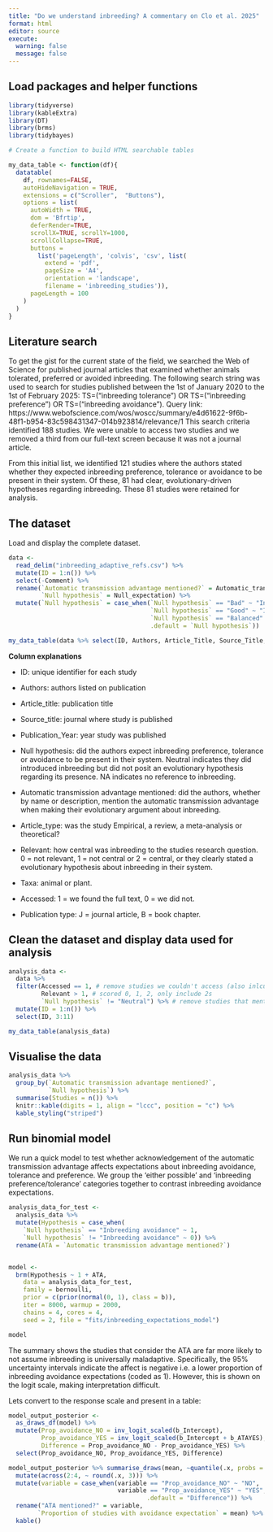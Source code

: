 ```yaml
---
title: "Do we understand inbreeding? A commentary on Clo et al. 2025"
format: html
editor: source
execute:
  warning: false
  message: false
---
```


## Load packages and helper functions

```r
library(tidyverse)
library(kableExtra)
library(DT)
library(brms)
library(tidybayes)

# Create a function to build HTML searchable tables

my_data_table <- function(df){
  datatable(
    df, rownames=FALSE,
    autoHideNavigation = TRUE,
    extensions = c("Scroller",  "Buttons"),
    options = list(
      autoWidth = TRUE,
      dom = 'Bfrtip',
      deferRender=TRUE,
      scrollX=TRUE, scrollY=1000,
      scrollCollapse=TRUE,
      buttons =
        list('pageLength', 'colvis', 'csv', list(
          extend = 'pdf',
          pageSize = 'A4',
          orientation = 'landscape',
          filename = 'inbreeding_studies')),
      pageLength = 100
    )
  )
}
```

## Literature search

To get the gist for the current state of the field, we searched the Web of Science for published journal articles that examined whether animals tolerated, preferred or avoided inbreeding. The following search string was used to search for studies published between the 1st of January 2020 to the 1st of February 2025: TS=("inbreeding tolerance") OR TS=("inbreeding preference") OR TS=("inbreeding avoidance"). Query link: https://www.webofscience.com/wos/woscc/summary/e4d61622-9f6b-48f1-b954-83c598431347-014b923814/relevance/1 This search criteria identified 188 studies. We were unable to access two studies and we removed a third from our full-text screen because it was not a journal article.  

From this initial list, we identified 121 studies where the authors stated whether they expected inbreeding preference, tolerance or avoidance to be present in their system. Of these, 81 had clear, evolutionary-driven hypotheses regarding inbreeding. These 81 studies were retained for analysis.   

## The dataset

Load and display the complete dataset. 

```r
data <- 
  read_delim("inbreeding_adaptive_refs.csv") %>% 
  mutate(ID = 1:n()) %>% 
  select(-Comment) %>% 
  rename(`Automatic transmission advantage mentioned?` = Automatic_transmission_advantage_mentioned,
         `Null hypothesis` = Null_expectation) %>% 
  mutate(`Null hypothesis` = case_when(`Null hypothesis` == "Bad" ~ "Inbreeding avoidance",
                                       `Null hypothesis` == "Good" ~ "Inbreeding preference/tolerance",
                                       `Null hypothesis` == "Balanced" ~ "Either possible",
                                       .default = `Null hypothesis`))

my_data_table(data %>% select(ID, Authors, Article_Title, Source_Title, Publication_Year, `Null hypothesis`, `Automatic transmission advantage mentioned?`, Article_Type, Relevant, Taxa, Accessed, `Publication Type`))

```

**Column explanations**

- ID: unique identifier for each study

- Authors: authors listed on publication

- Article_title: publication title

- Source_title: journal where study is published

- Publication_Year: year study was published 

- Null hypothesis: did the authors expect inbreeding preference, tolerance or avoidance to be present in their system. Neutral indicates they did introduced inbreeding but did not posit an evolutionary hypothesis regarding its presence. NA indicates no reference to inbreeding.

- Automatic transmission advantage mentioned: did the authors, whether by name or description, mention the automatic transmission advantage when making their evolutionary argument about inbreeding. 

- Article_type: was the study Empirical, a review, a meta-analysis or theoretical?

- Relevant: how central was inbreeding to the studies research question. 0 = not relevant, 1 = not central or 2 = central, or they clearly stated a evolutionary hypothesis about inbreeding in their system.

- Taxa: animal or plant.

- Accessed: 1 = we found the full text, 0 = we did not. 

- Publication type: J = journal article, B = book chapter.

## Clean the dataset and display data used for analysis

```r
analysis_data <- 
  data %>% 
  filter(Accessed == 1, # remove studies we couldn't access (also inlcudes the book chapter)
         Relevant > 1, # scored 0, 1, 2, only include 2s
         `Null hypothesis` != "Neutral") %>% # remove studies that mention inbreeding, but make no clear evolutionary prediction relating to it
  mutate(ID = 1:n()) %>% 
  select(ID, 3:11)
```

```r
my_data_table(analysis_data)
```

## Visualise the data

```r
analysis_data %>%
  group_by(`Automatic transmission advantage mentioned?`, 
           `Null hypothesis`) %>% 
  summarise(Studies = n()) %>% 
  knitr::kable(digits = 1, align = "lccc", position = "c") %>%
  kable_styling("striped") 
```

## Run binomial model

We run a quick model to test whether acknowledgement of the automatic transmission advantage affects expectations about inbreeding avoidance, tolerance and preference. We group the 'either possible' and 'inbreeding preference/tolerance' categories together to contrast inbreeding avoidance expectations.

```r
analysis_data_for_test <-
  analysis_data %>% 
  mutate(Hypothesis = case_when(
    `Null hypothesis` == "Inbreeding avoidance" ~ 1,
    `Null hypothesis` != "Inbreeding avoidance" ~ 0)) %>% 
  rename(ATA = `Automatic transmission advantage mentioned?`)


model <-
  brm(Hypothesis ~ 1 + ATA,
    data = analysis_data_for_test,
    family = bernoulli,
    prior = c(prior(normal(0, 1), class = b)),
    iter = 8000, warmup = 2000,
    chains = 4, cores = 4,
    seed = 2, file = "fits/inbreeding_expectations_model")

model
```

The summary shows the studies that consider the ATA are far more likely to not assume inbreeding is universally maladaptive. Specifically, the 95% uncertainty intervals indicate the affect is negative i.e. a lower proportion of inbreeding avoidance expectations (coded as 1). However, this is shown on the logit scale, making interpretation difficult.

Lets convert to the response scale and present in a table:

```r

model_output_posterior <-
  as_draws_df(model) %>% 
  mutate(Prop_avoidance_NO = inv_logit_scaled(b_Intercept),
         Prop_avoidance_YES = inv_logit_scaled(b_Intercept + b_ATAYES),
         Difference = Prop_avoidance_NO - Prop_avoidance_YES) %>% 
  select(Prop_avoidance_NO, Prop_avoidance_YES, Difference) 

model_output_posterior %>% summarise_draws(mean, ~quantile(.x, probs = c(0.025, 0.975))) %>%
  mutate(across(2:4, ~ round(.x, 3))) %>% 
  mutate(variable = case_when(variable == "Prop_avoidance_NO" ~ "NO",
                              variable == "Prop_avoidance_YES" ~ "YES",
                                      .default = "Difference")) %>% 
  rename("ATA mentioned?" = variable,
        `Proportion of studies with avoidance expectation` = mean) %>% 
  kable()
  
```

